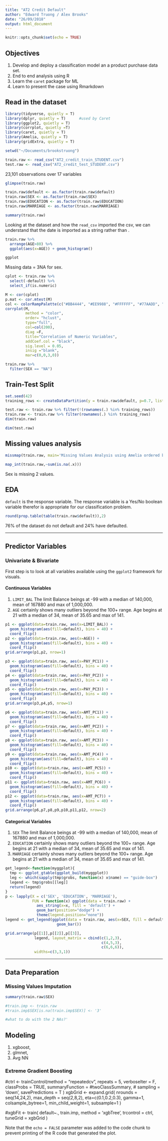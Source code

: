 ```yaml
---
title: "AT2 Credit Default"
author: "Edward Truong / Alex Brooks"
date: "26/09/2018"
output: html_document
---
```


```r
knitr::opts_chunk$set(echo = TRUE)
```

## Objectives
1. Develop and deploy a classification model an a product purchase data set.
2. End to end analysis using R
3. Learn the `caret` package for ML
4. Learn to present the case using Rmarkdown

## Read in the dataset

```r
library(tidyverse, quietly = T)
library(dplyr, quietly = T)      #used by Caret
library(ggplot2, quietly = T)
library(corrplot, quietly =T)
library(caret, quietly = T)
library(Amelia, quietly = T)
library(gridExtra, quietly = T)

setwd("~/Documents/brookstruong")

train.raw <- read_csv("AT2_credit_train_STUDENT.csv")
test.raw <- read_csv("AT2_credit_test_STUDENT.csv")

```

23,101 observations over 17 variables

```r
glimpse(train.raw)

train.raw$default <- as.factor(train.raw$default)
train.raw$SEX <- as.factor(train.raw$SEX)
train.raw$EDUCATION <- as.factor(train.raw$EDUCATION)
train.raw$MARRIAGE <- as.factor(train.raw$MARRIAGE)

summary(train.raw)
```

Looking at the dataset and how the `read_csv` imported the csv, we can understand that the date is imported as a <chr> string rather than <date>. 

```r
train.raw %>%
  arrange(AGE>80) %>%
  ggplot(aes(x=AGE)) + geom_histogram() 

ggplot

```

Missing data = 3NA for sex.

```r
cplot <- train.raw %>%
  select(-default) %>%
  select_if(is.numeric)

M <- cor(cplot)
p.mat <- cor.mtest(M)
col <- colorRampPalette(c("#BB4444", "#EE9988", "#FFFFFF", "#77AADD", "#4477AA"))
corrplot(M, 
         method = "color",
         order= "hclust",
         type="full",
         col=col(200),
         diag =F,
         title="Correlation of Numeric Variables",
         addCoef.col = "black",
         sig.level = 0.05,
         insig ="blank",
         mar=c(0,0,3,0))

```

```r
train.raw %>%
  filter(SEX == "NA")

```

## Train-Test Split

```r
set.seed(42)
training_rows <- createDataPartition(y = train.raw$default, p=0.7, list=F)

test.raw <- train.raw %>% filter(!(rownames(.) %in% training_rows))
train.raw <- train.raw %>% filter(rownames(.) %in% training_rows)
dim(train.raw)

```

```r
dim(test.raw)
```

## Missing values analysis

```r

missmap(train.raw, main='Missing Values Analysis using Amelia ordered by % missing', col=c('red', 'gray'), legend =F, rank.order = T)


```

```r

map_int(train.raw,~sum(is.na(.x)))


```

Sex is missing 2 values. 

## EDA

`default` is the response variable. The response variable is a Yes/No boolean variable therefor is appropriate for our classification problem. 

```r

round(prop.table(table(train.raw$default)),2)


```

76% of the dataset do not default and 24% have defaulted.

***

## Predictor Variables

### Univariate & Bivariate

First step is to look at all variables available using the `ggplot2` framework for visuals.

#### Continuous Variables

1. `LIMIT_BAL` The limit Balance beings at -99 with a median of 140,000, mean of 167880 and max of 1,000,000.
2. `AGE` certainly shows many outliers beyond the 100+ range. Age begins at 21 with a median of 34, mean of 35.65 and max of 141.

```r
p1 <- ggplot(data=train.raw, aes(x=LIMIT_BAL)) +
  geom_histogram(aes(fill=default), bins = 40) +
  coord_flip()
p2 <- ggplot(data=train.raw, aes(x=AGE)) +
  geom_histogram(aes(fill=default), bins = 40) +
  coord_flip()
grid.arrange(p1,p2, nrow=1)
```

```r
p3 <- ggplot(data=train.raw, aes(x=PAY_PC1)) +
  geom_histogram(aes(fill=default), bins = 40) +
  coord_flip()
p4 <- ggplot(data=train.raw, aes(x=PAY_PC2)) +
  geom_histogram(aes(fill=default), bins = 40) +
  coord_flip()
p5 <- ggplot(data=train.raw, aes(x=PAY_PC3)) +
  geom_histogram(aes(fill=default), bins = 40) +
  coord_flip()
grid.arrange(p3,p4,p5, nrow=1)
```


```r
p6 <- ggplot(data=train.raw, aes(x=AMT_PC1)) +
  geom_histogram(aes(fill=default), bins = 40) +
  coord_flip()
p7 <- ggplot(data=train.raw, aes(x=AMT_PC2)) +
  geom_histogram(aes(fill=default), bins = 40) +
  coord_flip()
p8 <- ggplot(data=train.raw, aes(x=AMT_PC3)) +
  geom_histogram(aes(fill=default), bins = 40) +
  coord_flip()
p9 <- ggplot(data=train.raw, aes(x=AMT_PC4)) +
  geom_histogram(aes(fill=default), bins = 40) +
  coord_flip()
p10 <- ggplot(data=train.raw, aes(x=AMT_PC5)) +
  geom_histogram(aes(fill=default), bins = 40) +
  coord_flip()
p11 <- ggplot(data=train.raw, aes(x=AMT_PC6)) +
  geom_histogram(aes(fill=default), bins = 40) +
  coord_flip()
p12 <- ggplot(data=train.raw, aes(x=AMT_PC7)) +
  geom_histogram(aes(fill=default), bins = 40) +
  coord_flip()
grid.arrange(p6,p7,p8,p9,p10,p11,p12, nrow=2)
```
#### Categorical Variables

1. `SEX` The limit Balance beings at -99 with a median of 140,000, mean of 167880 and max of 1,000,000.
2. `EDUCATION` certainly shows many outliers beyond the 100+ range. Age begins at 21 with a median of 34, mean of 35.65 and max of 141.
2. `MARRIAGE` certainly shows many outliers beyond the 100+ range. Age begins at 21 with a median of 34, mean of 35.65 and max of 141.

```r

get_legend<-function(myggplot){
  tmp <- ggplot_gtable(ggplot_build(myggplot))
  leg <- which(sapply(tmp$grobs, function(x) x$name) == "guide-box")
  legend <- tmp$grobs[[leg]]
  return(legend)
}
p <- lapply(X = c('SEX', 'EDUCATION', 'MARRIAGE'),
            FUN = function(x) ggplot(data = train.raw) +
              aes_string(x=x, fill = 'default') +
              geom_bar(position="dodge") +
              theme(legend.position="none"))
legend <- get_legend(ggplot(data = train.raw, aes(x=SEX, fill = default)) +
                       geom_bar())

grid.arrange(p[[1]],p[[2]],p[[3]],
             legend, layout_matrix = cbind(c(1,2,3),
                                           c(4,5,3),
                                           c(6,6,6)),
             widths=c(3,3,1))

```

***
## Data Preparation

### Missing Values Imputation
```r
summary(train.raw$SEX)

#train.imp <- train.raw
#train.imp$SEX[is.na(train.imp$SEX)] <- '3'

#what to do with the 2 NAs?'


```

## Modeling
1. xgboost,
2. glmnet,
3. Avg NN

### Extreme Gradient Boosting



#ctrl <- trainControl(method = "repeatedcv",
                     repeats = 5,
                     verboseIter = F,
                     classProbs = TRUE,
                     summaryFunction = #twoClassSummary,
                     # sampling = 'down',
                     savePredictions = T
                     )
xgbGrid <- expand.grid(
  nrounds = seq(14,24,2),
  max_depth = seq(2,8,2),
  eta=c(0.1,0.2,0.3),
  gamma=1,
  colsample_bytree=1,
  min_child_weight=1,
  subsample=1
)

#xgbFit <- train(
  default~.,
  train.imp,
  method = 'xgbTree',
  trcontrol = ctrl,
  tuneGrid = xgbGrid
)


Note that the `echo = FALSE` parameter was added to the code chunk to prevent printing of the R code that generated the plot.
